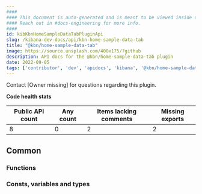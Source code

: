 ```yaml
---
####
#### This document is auto-generated and is meant to be viewed inside our experimental, new docs system.
#### Reach out in #docs-engineering for more info.
####
id: kibKbnHomeSampleDataTabPluginApi
slug: /kibana-dev-docs/api/kbn-home-sample-data-tab
title: "@kbn/home-sample-data-tab"
image: https://source.unsplash.com/400x175/?github
description: API docs for the @kbn/home-sample-data-tab plugin
date: 2022-09-05
tags: ['contributor', 'dev', 'apidocs', 'kibana', '@kbn/home-sample-data-tab']
---
```




Contact [Owner missing] for questions regarding this plugin.

**Code health stats**

| Public API count  | Any count | Items lacking comments | Missing exports |
|-------------------|-----------|------------------------|-----------------|
| 8 | 0 | 2 | 2 |

## Common

### Functions
<DocDefinitionList data={kbnHomeSampleDataTabObj.common.functions}/>

### Consts, variables and types
<DocDefinitionList data={kbnHomeSampleDataTabObj.common.misc}/>

